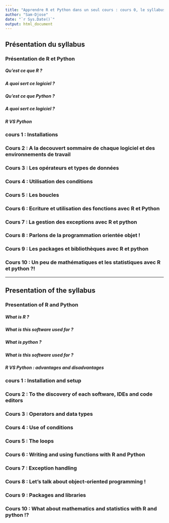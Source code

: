 ```yaml
---
title: "Apprendre R et Python dans un seul cours : cours 0, le syllabus - Learn R and Python in one course : course 0, the syllabus"
author: "Sam-Djose"
date: "`r Sys.Date()`"
output: html_document
---
```


## Présentation du syllabus

### Présentation de R et Python

##### Qu'est ce que R ?
##### A quoi sert ce logiciel ?

##### Qu'est ce que Python ?
##### A quoi sert ce logiciel ?

##### R VS Python

### cours 1 :  Installations

### Cours 2 : A la decouvert sommaire de chaque logiciel et des environnements de travail

### Cours 3 : Les opérateurs et types de données 

### Cours 4 : Utilisation des conditions

### Cours 5 : Les boucles 

### Cours 6 : Ecriture et utilisation des fonctions avec R et Python

### Cours 7 : La gestion des exceptions avec R et python

### Cours 8 : Parlons de la programmation orientée objet !

### Cours 9 : Les packages et bibliothèques avec R et python

### Cours 10 : Un peu de mathématiques et les statistiques avec R et python ?!


-----------------------------------------------------------------------------------------------------


## Presentation of the syllabus

### Presentation of R and Python

##### What is R ?
##### What is this software used for ?

##### What is python ?
##### What is this software used for ?

##### R VS Python : advantages and disadvantages

### cours 1 :  Installation and setup

### Cours 2 : To the discovery of each software, IDEs and code editors

### Cours 3 : Operators and data types

### Cours 4 : Use of conditions

### Cours 5 : The loops 

### Cours 6 : Writing and using functions with R and Python

### Cours 7 : Exception handling

### Cours 8 : Let's talk about object-oriented programming !

### Cours 9 : Packages and libraries

### Cours 10 : What about mathematics and statistics with R and python !?





